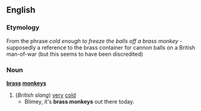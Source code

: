 ==English==
===Etymology===
From the phrase ''cold enough to freeze the balls off a brass monkey'' - supposedly a reference to the brass container for cannon balls on a British man-of-war (but this seems to have been discredited)

===Noun===
{{wikipedia2|Brass Monkey}}
'''[[brass]] [[monkeys]]'''
#(''British slang'') [[very]] [[cold]]
#* Blimey, it's '''brass monkeys''' out there today.